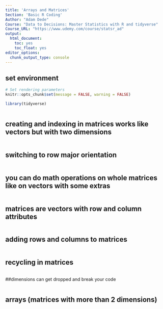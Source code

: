 ```yaml
---
title: 'Arrays and Matrices'
Section: 'Basic R Coding'
Author: "Adam Dede"
Course: "Data to Decisions: Master Statistics with R and tidyverse"
Course_URL: "https://www.udemy.com/course/statsr_ad" 
output:
  html_document:
    toc: yes
    toc_float: yes
editor_options:
  chunk_output_type: console
---
```



## set environment

```r

# Set rendering parameters
knitr::opts_chunk$set(message = FALSE, warning = FALSE)

library(tidyverse)



```

## creating and indexing in matrices works like vectors but with two dimensions

```r


```
## switching to row major orientation
```r




```

## you can do math operations on whole matrices like on vectors with some extras
```r




```

## matrices are vectors with row and column attributes
```r


```

## adding rows and columns to matrices
```r


```
## recycling in matrices
```r

```
##dimensions can get dropped and break your code
```r

```

## arrays (matrices with more than 2 dimensions)
```r



```
